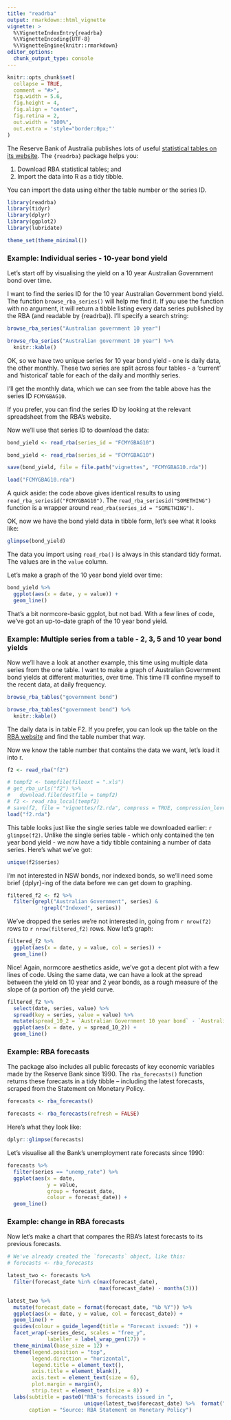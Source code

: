 ```yaml
---
title: "readrba"
output: rmarkdown::html_vignette
vignette: >
  %\VignetteIndexEntry{readrba}
  %\VignetteEncoding{UTF-8}
  %\VignetteEngine{knitr::rmarkdown}
editor_options: 
  chunk_output_type: console
---
```


```r
knitr::opts_chunk$set(
  collapse = TRUE,
  comment = "#>",
  fig.width = 5.6, 
  fig.height = 4, 
  fig.align = "center",
  fig.retina = 2,
  out.width = "100%",
  out.extra = 'style="border:0px;"'
)
```

The Reserve Bank of Australia publishes lots of useful [statistical tables on its website](https://rba.gov.au/statistics/tables/). The `{readrba}` package helps you:

1.  Download RBA statistical tables; and
2.  Import the data into R as a tidy tibble.

You can import the data using either the table number or the series ID.

```r
library(readrba)
library(tidyr)
library(dplyr)
library(ggplot2)
library(lubridate)

theme_set(theme_minimal())
```

### Example: Individual series - 10-year bond yield

Let's start off by visualising the yield on a 10 year Australian Government bond over time.

I want to find the series ID for the 10 year Australian Government bond yield. The function `browse_rba_series()` will help me find it. If you use the function with no argument, it will return a tibble listing every data series published by the RBA (and readable by {readrba}). I'll specify a search string:

```r
browse_rba_series("Australian government 10 year")
```
```r
browse_rba_series("Australian government 10 year") %>%
  knitr::kable()
```

OK, so we have two unique series for 10 year bond yield - one is daily data, the other monthly. These two series are split across four tables - a 'current' and 'historical' table for each of the daily and monthly series.

I'll get the monthly data, which we can see from the table above has the series ID `FCMYGBAG10`.

If you prefer, you can find the series ID by looking at the relevant spreadsheet from the RBA's website.

Now we'll use that series ID to download the data:
```r
bond_yield <- read_rba(series_id = "FCMYGBAG10")
```
```r
bond_yield <- read_rba(series_id = "FCMYGBAG10")

save(bond_yield, file = file.path("vignettes", "FCMYGBAG10.rda"))

```

```r
load("FCMYGBAG10.rda")
```

A quick aside: the code above gives identical results to using `read_rba_seriesid("FCMYGBAG10")`. The `read_rba_seriesid("SOMETHING")` function is a wrapper around `read_rba(series_id = "SOMETHING")`.

OK, now we have the bond yield data in tibble form, let's see what it looks like:

```r
glimpse(bond_yield)
```

The data you import using `read_rba()` is always in this standard tidy format. The values are in the `value` column.

Let's make a graph of the 10 year bond yield over time:

```r
bond_yield %>%
  ggplot(aes(x = date, y = value)) +
  geom_line()

```

That's a bit normcore-basic ggplot, but not bad. With a few lines of code, we've got an up-to-date graph of the 10 year bond yield.

### Example: Multiple series from a table - 2, 3, 5 and 10 year bond yields

Now we'll have a look at another example, this time using multiple data series from the one table. I want to make a graph of Australian Government bond yields at different maturities, over time. This time I'll confine myself to the recent data, at daily frequency.

```r
browse_rba_tables("government bond")
```

```r
browse_rba_tables("government bond") %>%
  knitr::kable()
```

The daily data is in table F2. If you prefer, you can look up the table on the [RBA website](https://www.rba.gov.au/statistics/tables/) and find the table number that way.

Now we know the table number that contains the data we want, let's load it into r.

```r
f2 <- read_rba("f2")
```
```r
# tempf2 <- tempfile(fileext = ".xls")
# get_rba_urls("f2") %>%
#   download.file(destfile = tempf2)
# f2 <- read_rba_local(tempf2)
# save(f2, file = "vignettes/f2.rda", compress = TRUE, compression_level = 9)
load("f2.rda")
```


This table looks just like the single series table we downloaded earlier: `r glimpse(f2)`. Unlike the single series table - which only contained the ten year bond yield - we now have a tidy tibble containing a number of data series. Here's what we've got:

```r
unique(f2$series)
```

I'm not interested in NSW bonds, nor indexed bonds, so we'll need some brief {dplyr}-ing of the data before we can get down to graphing.

```r
filtered_f2 <- f2 %>%
  filter(grepl("Australian Government", series) &
           !grepl("Indexed", series))
```

We've dropped the series we're not interested in, going from `r nrow(f2)` rows to `r nrow(filtered_f2)` rows. Now let's graph:

```r
filtered_f2 %>%
  ggplot(aes(x = date, y = value, col = series)) +
  geom_line()

```

Nice! Again, normcore aesthetics aside, we've got a decent plot with a few lines of code. Using the same data, we can have a look at the spread between the yield on 10 year and 2 year bonds, as a rough measure of the slope of (a portion of) the yield curve.

```r
filtered_f2 %>%
  select(date, series, value) %>%
  spread(key = series, value = value) %>%
  mutate(spread_10_2 = `Australian Government 10 year bond` - `Australian Government 2 year bond`) %>%
  ggplot(aes(x = date, y = spread_10_2)) +
  geom_line()
```

### Example: RBA forecasts
The package also includes all public forecasts of key economic variables made 
by the Reserve Bank since 1990. The `rba_forecasts()` function returns 
these forecasts in a tidy tibble -- including the latest forecasts, scraped
from the Statement on Monetary Policy.

```r
forecasts <- rba_forecasts()
```
```r
forecasts <- rba_forecasts(refresh = FALSE)
```

Here's what they look like:

```r
dplyr::glimpse(forecasts)
```

Let's visualise all the Bank's unemployment rate forecasts since 1990:

```r
forecasts %>%
  filter(series == "unemp_rate") %>%
  ggplot(aes(x = date, 
             y = value, 
             group = forecast_date, 
             colour = forecast_date)) +
  geom_line()
```

### Example: change in RBA forecasts

Now let's make a chart that compares the RBA's latest forecasts to its previous forecasts.  

```r
# We've already created the `forecasts` object, like this: 
# forecasts <- rba_forecasts

latest_two <- forecasts %>%
  filter(forecast_date %in% c(max(forecast_date),
                              max(forecast_date) - months(3)))

latest_two %>%
  mutate(forecast_date = format(forecast_date, "%b %Y")) %>%
  ggplot(aes(x = date, y = value, col = forecast_date)) +
  geom_line() +
  guides(colour = guide_legend(title = "Forecast issued: ")) +
  facet_wrap(~series_desc, scales = "free_y",
             labeller = label_wrap_gen(17)) +
  theme_minimal(base_size = 12) +
  theme(legend.position = "top",
        legend.direction = "horizontal",
        legend.title = element_text(),
        axis.title = element_blank(),
        axis.text = element_text(size = 6),
        plot.margin = margin(),
        strip.text = element_text(size = 8)) +
  labs(subtitle = paste0("RBA's forecasts issued in ",
                         unique(latest_two$forecast_date) %>%  format("%B %Y") %>%  paste(collapse = " and ")),
       caption = "Source: RBA Statement on Monetary Policy")

```
